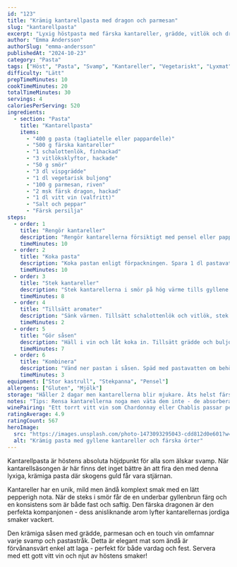 ```yaml
---
id: "123"
title: "Krämig kantarellpasta med dragon och parmesan"
slug: "kantarellpasta"
excerpt: "Lyxig höstpasta med färska kantareller, grädde, vitlök och dragon. Skogens guld på tallriken!"
author: "Emma Andersson"
authorSlug: "emma-andersson"
publishedAt: "2024-10-23"
category: "Pasta"
tags: ["Höst", "Pasta", "Svamp", "Kantareller", "Vegetariskt", "Lyxmat"]
difficulty: "Lätt"
prepTimeMinutes: 10
cookTimeMinutes: 20
totalTimeMinutes: 30
servings: 4
caloriesPerServing: 520
ingredients:
  - section: "Pasta"
    title: "Kantarellpasta"
    items:
      - "400 g pasta (tagliatelle eller pappardelle)"
      - "500 g färska kantareller"
      - "1 schalottenlök, finhackad"
      - "3 vitlöksklyftor, hackade"
      - "50 g smör"
      - "3 dl vispgrädde"
      - "1 dl vegetarisk buljong"
      - "100 g parmesan, riven"
      - "2 msk färsk dragon, hackad"
      - "1 dl vitt vin (valfritt)"
      - "Salt och peppar"
      - "Färsk persilja"
steps:
  - order: 1
    title: "Rengör kantareller"
    description: "Rengör kantarellerna försiktigt med pensel eller papper. Dela större svampar."
    timeMinutes: 10
  - order: 2
    title: "Koka pasta"
    description: "Koka pastan enligt förpackningen. Spara 1 dl pastavatten."
    timeMinutes: 10
  - order: 3
    title: "Stek kantareller"
    description: "Stek kantarellerna i smör på hög värme tills gyllene och vätskan kokt bort, ca 8 minuter. Krydda."
    timeMinutes: 8
  - order: 4
    title: "Tillsätt aromater"
    description: "Sänk värmen. Tillsätt schalottenlök och vitlök, stek 2 minuter."
    timeMinutes: 2
  - order: 5
    title: "Gör såsen"
    description: "Häll i vin och låt koka in. Tillsätt grädde och buljong. Låt sjuda 5 minuter. Rör ner parmesan och dragon."
    timeMinutes: 7
  - order: 6
    title: "Kombinera"
    description: "Vänd ner pastan i såsen. Späd med pastavatten om behövs. Toppa med persilja och extra parmesan."
    timeMinutes: 3
equipment: ["Stor kastrull", "Stekpanna", "Pensel"]
allergens: ["Gluten", "Mjölk"]
storage: "Håller 2 dagar men kantarellerna blir mjukare. Äts helst färsk."
notes: "Tips: Rensa kantarellerna noga men väta dem inte - de absorberar vatten. Om du inte har färsk dragon, använd timjan eller persilja. Fryst kantareller funkar också - tina och stek ur vätskan först."
winePairing: "Ett torrt vitt vin som Chardonnay eller Chablis passar perfekt."
ratingAverage: 4.9
ratingCount: 567
heroImage:
  src: "https://images.unsplash.com/photo-1473093295043-cdd812d0e601?w=1200&q=80"
  alt: "Krämig pasta med gyllene kantareller och färska örter"
---
```


Kantarellpasta är höstens absoluta höjdpunkt för alla som älskar svamp. När kantarellsäsongen är här finns det inget bättre än att fira den med denna lyxiga, krämiga pasta där skogens guld får vara stjärnan.

Kantareller har en unik, mild men ändå komplext smak med en lätt pepperigh nota. När de steks i smör får de en underbar gyllenbrun färg och en konsistens som är både fast och saftig. Den färska dragonen är den perfekta kompanjonen - dess anisliknande arom lyfter kantarellernas jordiga smaker vackert.

Den krämiga såsen med grädde, parmesan och en touch vin omfamnar varje svamp och pastastråk. Detta är elegant mat som ändå är förvånansvärt enkel att laga - perfekt för både vardag och fest. Servera med ett gott vitt vin och njut av höstens smaker!

